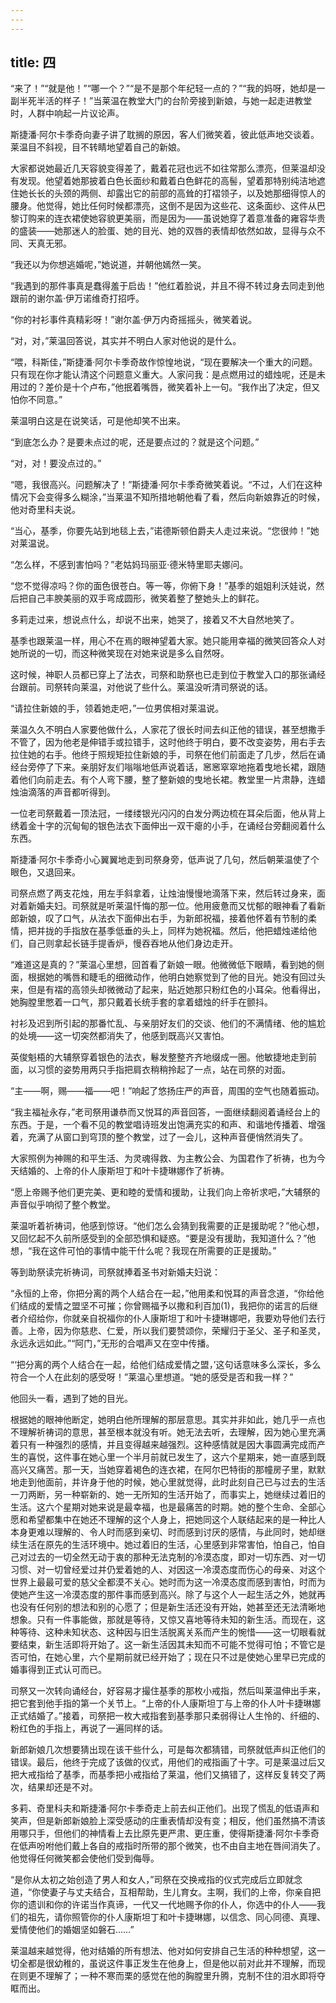 ```yaml
---
---
---
```

title: 四
---




“来了！”“就是他！”“哪一个？”“是不是那个年纪轻一点的？”“我的妈呀，她却是一副半死半活的样子！”当莱温在教堂大门的台阶旁接到新娘，与她一起走进教堂时，人群中响起一片议论声。

斯捷潘·阿尔卡季奇向妻子讲了耽搁的原因，客人们微笑着，彼此低声地交谈着。莱温目不斜视，目不转睛地望着自己的新娘。

大家都说她最近几天容貌变得差了，戴着花冠也远不如往常那么漂亮，但莱温却没有发现。他望着她那披着白色长面纱和戴着白色鲜花的高髻，望着那特别纯洁地遮住她长长的头颈的两侧、却露出它的前部的高耸的打褶领子，以及她那细得惊人的腰身。他觉得，她比任何时候都漂亮，这倒不是因为这些花、这条面纱、这件从巴黎订购来的连衣裙使她容貌更美丽，而是因为——虽说她穿了着意准备的雍容华贵的盛装——她那迷人的脸蛋、她的目光、她的双唇的表情却依然如故，显得与众不同、天真无邪。

“我还以为你想逃婚呢，”她说道，并朝他嫣然一笑。

“我遇到的那件事真是蠢得羞于启齿！”他红着脸说，并且不得不转过身去同走到他跟前的谢尔盖·伊万诺维奇打招呼。

“你的衬衫事件真精彩呀！”谢尔盖·伊万内奇摇摇头，微笑着说。

“对，对，”莱温回答说，其实并不明白人家对他说的是什么。

“喂，科斯佳，”斯捷潘·阿尔卡季奇故作惊惶地说，“现在要解决一个重大的问题。只有现在你才能认清这个问题意义重大。人家问我：是点燃用过的蜡烛呢，还是未用过的？差价是十个卢布，”他抿着嘴唇，微笑着补上一句。“我作出了决定，但又怕你不同意。”

莱温明白这是在说笑话，可是他却笑不出来。

“到底怎么办？是要未点过的呢，还是要点过的？就是这个问题。”

“对，对！要没点过的。”

“嗯，我很高兴。问题解决了！”斯捷潘·阿尔卡季奇微笑着说。“不过，人们在这种情况下会变得多么糊涂，”当莱温不知所措地朝他看了看，然后向新娘靠近的时候，他对奇里科夫说。

“当心，基季，你要先站到地毯上去，”诺德斯顿伯爵夫人走过来说。“您很帅！”她对莱温说。

“怎么样，不感到害怕吗？”老姑妈玛丽亚·德米特里耶夫娜问。

“您不觉得凉吗？你的面色很苍白。等一等，你俯下身！”基季的姐姐利沃娃说，然后把自己丰腴美丽的双手弯成圆形，微笑着整了整她头上的鲜花。

多莉走过来，想说点什么，却说不出来，她哭了，接着又不大自然地笑了。

基季也跟莱温一样，用心不在焉的眼神望着大家。她只能用幸福的微笑回答众人对她所说的一切，而这种微笑现在对她来说是多么自然呀。

这时候，神职人员都已穿上了法衣，司祭和助祭也已走到位于教堂入口的那张诵经台跟前。司祭转向莱温，对他说了些什么。莱温没听清司祭说的话。

“请拉住新娘的手，领着她走吧，”一位男傧相对莱温说。

莱温久久不明白人家要他做什么，人家花了很长时间去纠正他的错误，甚至想撒手不管了，因为他老是伸错手或拉错手，这时他终于明白，要不改变姿势，用右手去拉住她的右手。他终于照规矩拉住新娘的手，司祭在他们前面走了几步，然后在诵经台旁停了下来。亲朋好友们嗡嗡地低声说着话，窸窸窣窣地拖着曳地长裙，跟随着他们向前走去。有个人弯下腰，整了整新娘的曳地长裙。教堂里一片肃静，连蜡烛油滴落的声音都听得到。

一位老司祭戴着一顶法冠，一缕缕银光闪闪的白发分两边梳在耳朵后面，他从背上绣着金十字的沉甸甸的银色法衣下面伸出一双干瘪的小手，在诵经台旁翻阅着什么东西。

斯捷潘·阿尔卡季奇小心翼翼地走到司祭身旁，低声说了几句，然后朝莱温使了个眼色，又退回来。

司祭点燃了两支花烛，用左手斜拿着，让烛油慢慢地滴落下来，然后转过身来，面对着新婚夫妇。司祭就是听莱温忏悔的那一位。他用疲惫而又忧郁的眼神看了看新郎新娘，叹了口气，从法衣下面伸出右手，为新郎祝福，接着他怀着有节制的柔情，把并拢的手指放在基季低垂的头上，同样为她祝福。然后，他把蜡烛递给他们，自己则拿起长链手提香炉，慢吞吞地从他们身边走开。

“难道这是真的？”莱温心里想，回首看了新娘一眼。他微微低下眼睛，看到她的侧面，根据她的嘴唇和睫毛的细微动作，他明白她察觉到了他的目光。她没有回过头来，但是有褶的高领头却微微动了起来，贴近她那只粉红色的小耳朵。他看得出，她胸膛里憋着一口气，那只戴着长统手套的拿着蜡烛的纤手在颤抖。

衬衫及迟到所引起的那番忙乱、与亲朋好友们的交谈、他们的不满情绪、他的尴尬的处境——这一切突然都消失了，他感到既高兴又害怕。

英俊魁梧的大辅祭穿着银色的法衣，鬈发整整齐齐地缀成一圈。他敏捷地走到前面，以习惯的姿势用两只手指把肩衣稍稍拎起了一点，站在司祭的对面。

“主——啊，赐——福——吧！”响起了悠扬庄严的声音，周围的空气也随着振动。

“我主福祉永存，”老司祭用谦恭而又悦耳的声音回答，一面继续翻阅着诵经台上的东西。于是，一个看不见的教堂唱诗班发出饱满充实的和声、和谐地传播着、增强着，充满了从窗口到穹顶的整个教堂，过了一会儿，这种声音便悄然消失了。

大家照例为神赐的和平生活、为灵魂得救、为主教公会、为国君作了祈祷，也为今天结婚的、上帝的仆人康斯坦丁和叶卡捷琳娜作了祈祷。

“愿上帝赐予他们更完美、更和睦的爱情和援助，让我们向上帝祈求吧，”大辅祭的声音似乎响彻了整个教堂。

莱温听着祈祷词，他感到惊讶。“他们怎么会猜到我需要的正是援助呢？”他心想，又回忆起不久前所感受到的全部恐惧和疑惑。“要是没有援助，我知道什么？”他想，“我在这件可怕的事情中能干什么呢？我现在所需要的正是援助。”

等到助祭读完祈祷词，司祭就捧着圣书对新婚夫妇说：

“永恒的上帝，你把分离的两个人结合在一起，”他用柔和悦耳的声音念道，“你给他们结成的爱情之盟坚不可摧；你曾赐福予以撒和利百加(1)，我把你的诺言的后继者介绍给你，你就亲自祝福你的仆人康斯坦丁和叶卡捷琳娜吧，我要劝导他们去行善。上帝，因为你慈悲、仁爱，所以我们要赞颂你，荣耀归于圣父、圣子和圣灵，永远永远如此。”“阿门，”无形的合唱声又在空中传播。

“‘把分离的两个人结合在一起，给他们结成爱情之盟，’这句话意味多么深长，多么符合一个人在此刻的感受呀！”莱温心里想道。“她的感受是否和我一样？”

他回头一看，遇到了她的目光。

根据她的眼神他断定，她明白他所理解的那层意思。其实并非如此，她几乎一点也不理解祈祷词的意思，甚至根本就没有听。她无法去听，去理解，因为她心里充满着只有一种强烈的感情，并且变得越来越强烈。这种感情就是因大事圆满完成而产生的喜悦，这件事在她心里一个半月前就已发生了，这六个星期来，她一直感到既高兴又痛苦。那一天，当她穿着褐色的连衣裙，在阿尔巴特街的那幢房子里，默默地走到他面前，并许身于他的时候，她心里就觉得，此时此刻自己已与过去的生活一刀两断，另一种崭新的、她一无所知的生活开始了，而事实上，她继续过着旧的生活。这六个星期对她来说是最幸福，也是最痛苦的时期。她的整个生命、全部心愿和希望都集中在她还不理解的这个人身上，把她同这个人联结起来的是一种比人本身更难以理解的、令人时而感到亲切、时而感到讨厌的感情，与此同时，她却继续生活在原先的生活环境中。她过着旧的生活，心里感到非常害怕，怕自己，怕自己对过去的一切全然无动于衷的那种无法克制的冷漠态度，即对一切东西、对一切习惯、对一切曾经爱过并仍爱着她的人、对因这一冷漠态度而伤心的母亲、对这个世界上最最可爱的慈父全都漠不关心。她时而为这一冷漠态度而感到害怕，时而为使她产生这一冷漠态度的那件事而感到高兴。除了与这个人一起生活之外，她就再也没有任何别的想法和别的心愿了；但是新生活还没有开始，她甚至还无法清晰地想象。只有一件事能做，那就是等待，又惊又喜地等待未知的新生活。而现在，这种等待、这种未知状态、这种因与旧生活脱离关系而产生的惋惜——这一切眼看就要结束，新生活即将开始了。这一新生活因其未知而不可能不觉得可怕；不管它是否可怕，在她心里，六个星期前就已经开始了；现在只不过是使她心里早已完成的婚事得到正式认可而已。

司祭又一次转向诵经台，好容易才撮住基季的那枚小戒指，然后叫莱温伸出手来，把它套到他手指的第一个关节上。“上帝的仆人康斯坦丁与上帝的仆人叶卡捷琳娜正式结婚了。”接着，司祭把一枚大戒指套到基季那只柔弱得让人生怜的、纤细的、粉红色的手指上，再说了一遍同样的话。

新郎新娘几次想要猜出现在该干些什么，可是每次都猜错，司祭就低声纠正他们的错误。最后，他终于完成了该做的仪式，用他们的戒指画了十字。可是莱温过后又把大戒指给了基季，而基季把小戒指给了莱温，他们又搞错了，这样反复转交了两次，结果却还是不对。

多莉、奇里科夫和斯捷潘·阿尔卡季奇走上前去纠正他们。出现了慌乱的低语声和笑声，但是新郎新娘脸上深受感动的庄重表情却没有变；相反，他们虽然搞不清该用哪只手，但他们的神情看上去比原先更严肃、更庄重，使得斯捷潘·阿尔卡季奇在低声吩咐他们戴上各自的戒指时所带的那个微笑，也不由自主地在唇间消失了。他觉得任何微笑都会使他们受到侮辱。

“是你从太初之始创造了男人和女人，”司祭在交换戒指的仪式完成后立即就念道，“你使妻子与丈夫结合，互相帮助，生儿育女。主啊，我们的上帝，你亲自把你的遗训和你的许诺当作真谛，一代又一代地赐予你的仆人，你选中的仆人——我们的祖先，请你照管你的仆人康斯坦丁和叶卡捷琳娜，以信念、同心同德、真理、爱情使他们的婚姻坚如磐石……”

莱温越来越觉得，他对结婚的所有想法、他对如何安排自己生活的种种想望，这一切全都是很幼稚的，虽说这件事正发生在他身上，但是他以前对此并不理解，而现在则更不理解了；一种不寒而栗的感觉在他的胸膛里升腾，克制不住的泪水即将夺眶而出。
